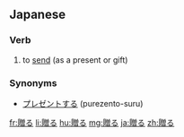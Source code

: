 ==Japanese==
{{ja-kanjitab|贈}}
===Verb===
{{ja-verb|kk|type=1|tr=trans|hira=おくる|rom=okuru}}
# to [[send]] (as a present or gift)

===Synonyms===
* [[プレゼント]]する (purezento-suru)

[[fr:贈る]]
[[li:贈る]]
[[hu:贈る]]
[[mg:贈る]]
[[ja:贈る]]
[[zh:贈る]]